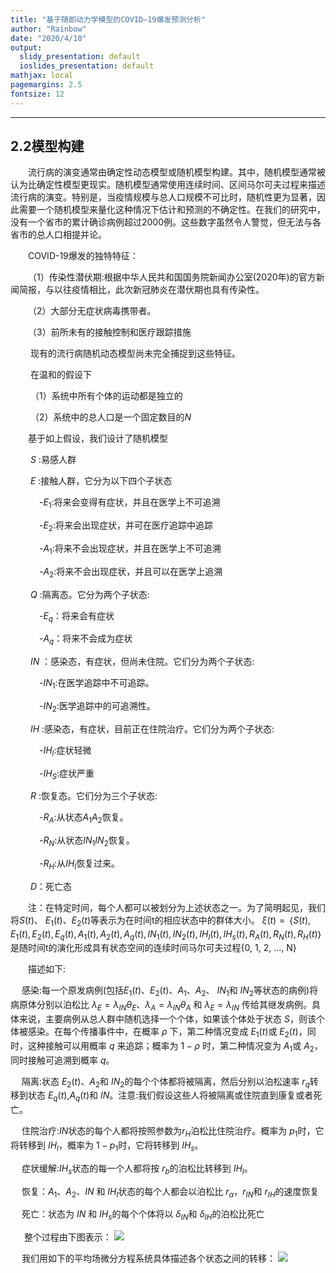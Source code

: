 ```yaml
---
title: "基于随即动力学模型的COVID—19爆发预测分析"
author: "Rainbow"
date: "2020/4/10"
output:
  slidy_presentation: default
  ioslides_presentation: default
mathjax: local
pagemargins: 2.5
fontsize: 12
---
```


----

## 2.2模型构建

&emsp;&emsp;流行病的演变通常由确定性动态模型或随机模型构建。其中，随机模型通常被认为比确定性模型更现实。随机模型通常使用连续时间、区间马尔可夫过程来描述流行病的演变。特别是，当疫情规模与总人口规模不可比时，随机性更为显著，因此需要一个随机模型来量化这种情况下估计和预测的不确定性。在我们的研究中，没有一个省市的累计确诊病例超过2000例。这些数字虽然令人警觉，但无法与各省市的总人口相提并论。

&emsp;&emsp;COVID-19爆发的独特特征：

&emsp;&emsp;（1）传染性潜伏期:根据中华人民共和国国务院新闻办公室(2020年)的官方新闻简报，与以往疫情相比，此次新冠肺炎在潜伏期也具有传染性。

&emsp;&emsp;（2）大部分无症状病毒携带者。

&emsp;&emsp;（3）前所未有的接触控制和医疗跟踪措施

&emsp;&emsp; 现有的流行病随机动态模型尚未完全捕捉到这些特征。

&emsp;&emsp; 在温和的假设下

&emsp;&emsp; （1）系统中所有个体的运动都是独立的

&emsp;&emsp; （2）系统中的总人口是一个固定数目的$N$

&emsp;&emsp;基于如上假设，我们设计了随机模型

&emsp;&emsp; $S$ :易感人群

&emsp;&emsp; $E$ :接触人群，它分为以下四个子状态

&emsp;&emsp;&emsp;    -$E_{1}$\qquad :将来会变得有症状，并且在医学上不可追溯

&emsp;&emsp;&emsp;    -$E_{2}$\qquad :将来会出现症状，并可在医疗追踪中追踪
 
&emsp;&emsp;&emsp;    -$A_{1}$\qquad :将来不会出现症状，并且在医学上不可追溯

&emsp;&emsp;&emsp;    -$A_{2}$\qquad :将来不会出现症状，并且可以在医学上追溯

&emsp;&emsp; $Q$ :隔离态。它分为两个子状态:

&emsp;&emsp;&emsp;    -$E_{q}$\qquad：将来会有症状

&emsp;&emsp;&emsp;    -$A_{q}$\qquad：将来不会成为症状

&emsp;&emsp; $IN$ ：感染态，有症状，但尚未住院。它们分为两个子状态:

&emsp;&emsp;&emsp;    -$IN_{1}$\qquad:在医学追踪中不可追踪。

&emsp;&emsp;&emsp;    -$IN_{2}$\qquad:医学追踪中的可追溯性。

&emsp;&emsp; $IH$ :感染态，有症状，目前正在住院治疗。它们分为两个子状态:

&emsp;&emsp;&emsp;   -$IH_{l}$\qquad:症状轻微

&emsp;&emsp;&emsp;   -$IH_{S}$\qquad:症状严重

&emsp;&emsp; $R$ :恢复态。它们分为三个子状态:
     
&emsp;&emsp;&emsp;   -$R_{A}$\qquad:从状态$A_{1}$\qquad和$A_{2}$\qquad 恢复。

&emsp;&emsp;&emsp;   -$R_{N}$\qquad:从状态$IN_{1}$\qquad和$IN_{2}$\qquad 恢复。
  
&emsp;&emsp;&emsp;   -$R_{H}$\qquad:从$IH_{l}$\qquad 恢复过来。

&emsp;&emsp; $D$：死亡态

&emsp;&emsp;注：在特定时间，每个人都可以被划分为上述状态之一。为了简明起见，我们将$S(t)$、 $E_{1}(t)$\qquad、$E_{2}(t)$\qquad 等表示为在时间t的相应状态中的群体大小。 $\xi(t)=｛S(t),E_{1}(t),E_{2}(t),E_{q}(t),A_{1}(t),A_{2}(t),A_{q}(t),IN_{1}(t),IN_{2}(t),IH_{l}(t),IH_{s}(t),R_{A}(t),R_{N}(t),R_{H}(t)｝$ 是随时间t的演化形成具有状态空间的连续时间马尔可夫过程{0, 1, 2, ..., N}


&emsp;&emsp;描述如下:

&ensp; &ensp;感染:每一个原发病例(包括$E_{1}(t)$\qquad、$E_{2}(t)$\qquad、$A_{1}$\qquad 、$A_{2}$\qquad 、 $IN_{1}$\qquad 和 $IN_{2}$\qquad 等状态的病例)将病原体分别以泊松比 $\lambda_{E}=\lambda_{IN}\theta_{E}$、$\lambda_{A}=\lambda_{IN}\theta_{A}$  和 $\lambda_{E}=\lambda_{IN}$ 传给其继发病例。具体来说，主要病例从总人群中随机选择一个个体，如果该个体处于状态 $S$，则该个体被感染。在每个传播事件中，在概率 $\rho$ 下，第二种情况变成 $E_{1}(t)$\qquad 或 $E_{2}(t)$\qquad，同时，这种接触可以用概率 $q$ 来追踪；概率为 $1-ρ$ 时，第二种情况变为 $A_{1}$\qquad 或 $A_{2}$\qquad ，同时接触可追溯到概率 $q$。

&ensp; &ensp;隔离:状态 $E_{2}(t)$\qquad、$A_{2}$\qquad 和 $IN_{2}$\qquad 的每个个体都将被隔离，然后分别以泊松速率 $r_{q}$\qquad 转移到状态 $E_{q}(t)$\qquad,$A_{q}(t)$\qquad 和 $IN$。注意:我们假设这些人将被隔离或住院直到康复或者死亡。
  

&ensp; &ensp;住院治疗:$IN$状态的每个人都将按照参数为$r_{H}$\qquad 泊松比住院治疗。概率为 $p_{1}$\qquad 时，它将转移到 $IH_{l}$\qquad，概率为 $1-p_{1}$\qquad 时，它将转移到 $IH_{s}$\qquad。

&ensp; &ensp;症状缓解:$IH_{s}$\qquad 状态的每一个人都将按 $r_{b}$\qquad 的泊松比转移到 $IH_{l}$\qquad。

&ensp; &ensp;恢复：$A_{1}$\qquad、$A_{2}$\qquad、$IN$  和 $IH_{l}$\qquad 状态的每个人都会以泊松比 $r_{\alpha}$\qquad，$r_{IN}$\qquad 和 $r_{IH}$\qquad 的速度恢复

&ensp; &ensp;死亡：状态为 $IN$ 和 $IH_{s}$\qquad 的每个个体将以 $\delta_{IN}$\qquad 和 $\delta_{IH}$\qquad 的泊松比死亡

&ensp; &ensp;  整个过程由下图表示：
           ![](image/2.2.1.png)

&ensp; &ensp;我们用如下的平均场微分方程系统具体描述各个状态之间的转移：
           ![](image/2.2.2.png)



















